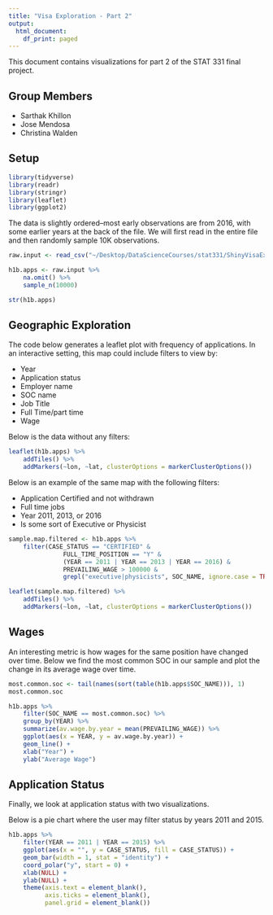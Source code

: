 ```yaml
---
title: "Visa Exploration - Part 2"
output:
  html_document:
    df_print: paged
---
```


This document contains visualizations for part 2 of the STAT 331 final project.

## Group Members

- Sarthak Khillon
- Jose Mendosa
- Christina Walden


## Setup
```r
library(tidyverse)
library(readr)
library(stringr)
library(leaflet)
library(ggplot2)
```

The data is slightly ordered--most early observations are from 2016, with some earlier years at the back of the file. We will first read in the entire file and then randomly sample 10K observations.
```r
raw.input <- read_csv("~/Desktop/DataScienceCourses/stat331/ShinyVisaExploration/h1b_kaggle.csv")
```

```r
h1b.apps <- raw.input %>%
    na.omit() %>%
    sample_n(10000)

str(h1b.apps)
```


## Geographic Exploration

The code below generates a leaflet plot with frequency of applications. In an interactive setting, this map could include filters to view by:

- Year
- Application status
- Employer name
- SOC name
- Job Title
- Full Time/part time
- Wage

Below is the data without any filters:
```r
leaflet(h1b.apps) %>% 
    addTiles() %>%
    addMarkers(~lon, ~lat, clusterOptions = markerClusterOptions())
```

Below is an example of the same map with the following filters:

- Application Certified and not withdrawn
- Full time jobs
- Year 2011, 2013, or 2016
- Is some sort of Executive or Physicist

```r
sample.map.filtered <- h1b.apps %>%
    filter(CASE_STATUS == "CERTIFIED" &
               FULL_TIME_POSITION == "Y" & 
               (YEAR == 2011 | YEAR == 2013 | YEAR == 2016) & 
               PREVAILING_WAGE > 100000 & 
               grepl("executive|physicists", SOC_NAME, ignore.case = TRUE))

leaflet(sample.map.filtered) %>% 
    addTiles() %>%
    addMarkers(~lon, ~lat, clusterOptions = markerClusterOptions())
```

## Wages

An interesting metric is how wages for the same position have changed over time. Below we find the most common SOC in our sample and plot the change in its average wage over time.
```r
most.common.soc <- tail(names(sort(table(h1b.apps$SOC_NAME))), 1)
most.common.soc
```

```r
h1b.apps %>%
    filter(SOC_NAME == most.common.soc) %>%
    group_by(YEAR) %>%
    summarize(av.wage.by.year = mean(PREVAILING_WAGE)) %>%
    ggplot(aes(x = YEAR, y = av.wage.by.year)) +
    geom_line() +
    xlab("Year") +
    ylab("Average Wage")
```

## Application Status
Finally, we look at application status with two visualizations.

Below is a pie chart where the user may filter status by years 2011 and 2015.
```r
h1b.apps %>%
    filter(YEAR == 2011 | YEAR == 2015) %>%
    ggplot(aes(x = "", y = CASE_STATUS, fill = CASE_STATUS)) +
    geom_bar(width = 1, stat = "identity") +
    coord_polar("y", start = 0) +
    xlab(NULL) +
    ylab(NULL) +
    theme(axis.text = element_blank(),
          axis.ticks = element_blank(),
          panel.grid = element_blank())
```


